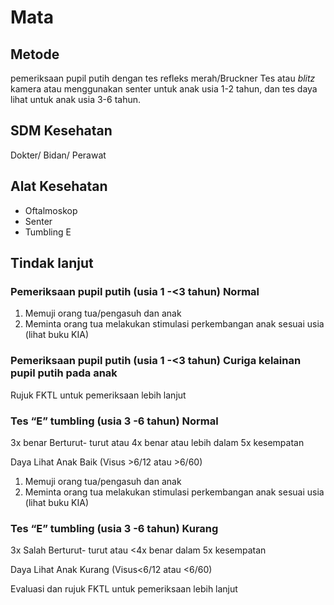 # Mata
## Metode 
pemeriksaan pupil putih dengan tes refleks merah/Bruckner Tes atau _blitz_ kamera atau menggunakan senter untuk anak usia 1-2 tahun, dan tes daya lihat untuk anak usia 3-6 tahun.
## SDM Kesehatan
Dokter/ Bidan/ Perawat

## Alat Kesehatan
- Oftalmoskop
- Senter
- Tumbling E

## Tindak lanjut
### Pemeriksaan pupil putih (usia 1 -\<3 tahun) Normal
1. Me­muji orang tua/peng­a­suh dan anak
2. Me­minta orang tua me­la­ku­kan sti­mu­lasi per­kem­bangan anak se­suai usia (li­hat buku KIA)
### Pemeriksaan pupil putih (usia 1 -\<3 tahun) Curiga kelainan pupil putih pada anak
Rujuk FKTL untuk pemeriksaan lebih lanjut

### Tes “E” tumbling (usia 3 -6 tahun) Normal
3x benar Berturut- turut atau 4x benar atau lebih dalam 5x kesempatan

Daya Lihat Anak Baik (Visus >6/12 atau >6/60)

1. Memuji orang tua/pengasuh dan anak
2. Meminta orang tua melakukan stimulasi perkembangan anak sesuai usia (lihat buku KIA)

### Tes “E” tumbling (usia 3 -6 tahun) Kurang
3x Salah Berturut- turut atau \<4x benar dalam 5x kesempatan

Daya Lihat Anak Kurang (Visus\<6/12 atau \<6/60)

Evaluasi dan rujuk FKTL untuk pemeriksaan lebih lanjut
